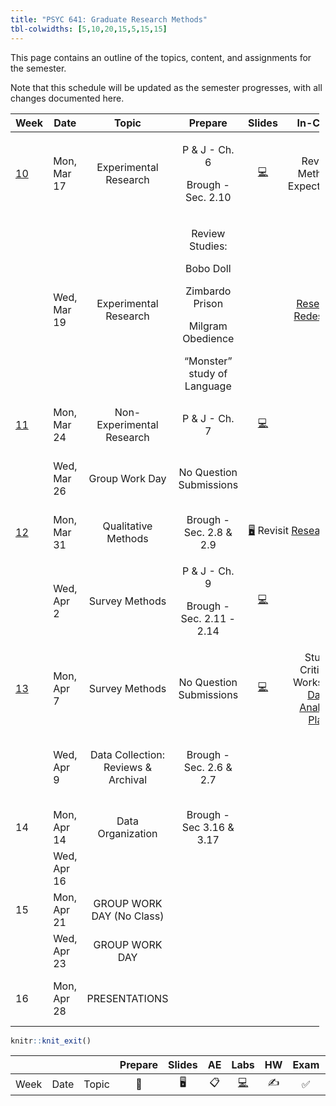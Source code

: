 ```yaml
---
title: "PSYC 641: Graduate Research Methods"
tbl-colwidths: [5,10,20,15,5,15,15]
---
```


This page contains an outline of the topics, content, and assignments for the semester.

Note that this schedule will be updated as the semester progresses, with all changes documented here.

::: column-screen-inset-right
+---------------------------+-------------+-------------------------------------+-----------------------------+-------------------------------------------------------------------------------------------------+----------------------------------------------------------------+---------------------------------------+
| Week                      | Date        | Topic                               | Prepare                     | Slides                                                                                          | In-Class                                                       | Due                                   |
+===========================+=============+:===================================:+:===========================:+:===============================================================================================:+:==============================================================:+:=====================================:+
| [10](/weeks/week-10.html) | Mon, Mar 17 | Experimental Research               | P & J - Ch. 6               | [💻](https://dharaden.github.io/psyc641-s25/slides/lec-10.html#/title-slide)                    | Review Methods Expectations                                    |                                       |
|                           |             |                                     |                             |                                                                                                 |                                                                |                                       |
|                           |             |                                     | Brough - Sec. 2.10          |                                                                                                 |                                                                |                                       |
+---------------------------+-------------+-------------------------------------+-----------------------------+-------------------------------------------------------------------------------------------------+----------------------------------------------------------------+---------------------------------------+
|                           | Wed, Mar 19 | Experimental Research               | Review Studies:             |                                                                                                 | [Research Redesigns](/slides/research_deep_dive_activity.html) |                                       |
|                           |             |                                     |                             |                                                                                                 |                                                                |                                       |
|                           |             |                                     | Bobo Doll                   |                                                                                                 |                                                                |                                       |
|                           |             |                                     |                             |                                                                                                 |                                                                |                                       |
|                           |             |                                     | Zimbardo Prison             |                                                                                                 |                                                                |                                       |
|                           |             |                                     |                             |                                                                                                 |                                                                |                                       |
|                           |             |                                     | Milgram Obedience           |                                                                                                 |                                                                |                                       |
|                           |             |                                     |                             |                                                                                                 |                                                                |                                       |
|                           |             |                                     | "Monster" study of Language |                                                                                                 |                                                                |                                       |
+---------------------------+-------------+-------------------------------------+-----------------------------+-------------------------------------------------------------------------------------------------+----------------------------------------------------------------+---------------------------------------+
| [11](/weeks/week-11.html) | Mon, Mar 24 | Non-Experimental Research           | P & J - Ch. 7               | [💻](https://dharaden.github.io/psyc641-s25/slides/lec-11.html#/title-slide)                    |                                                                |                                       |
+---------------------------+-------------+-------------------------------------+-----------------------------+-------------------------------------------------------------------------------------------------+----------------------------------------------------------------+---------------------------------------+
|                           | Wed, Mar 26 | Group Work Day                      | No Question Submissions     |                                                                                                 |                                                                | Methods Section Draft Sun, Mar 30     |
+---------------------------+-------------+-------------------------------------+-----------------------------+-------------------------------------------------------------------------------------------------+----------------------------------------------------------------+---------------------------------------+
| [12](/weeks/week-12.html) | Mon, Mar 31 | Qualitative Methods                 | Brough - Sec. 2.8 & 2.9     | [🖥️](/slides/lec-12.html) Revisit [Research Redesign](/slides/research_deep_dive_activity.html) |                                                                |                                       |
+---------------------------+-------------+-------------------------------------+-----------------------------+-------------------------------------------------------------------------------------------------+----------------------------------------------------------------+---------------------------------------+
|                           | Wed, Apr 2  | Survey Methods                      | P & J - Ch. 9               | [💻](/slides/lec-12-2.html)                                                                     |                                                                | Peer Review Sun, Apr 6                |
|                           |             |                                     |                             |                                                                                                 |                                                                |                                       |
|                           |             |                                     | Brough - Sec. 2.11 - 2.14   |                                                                                                 |                                                                |                                       |
+---------------------------+-------------+-------------------------------------+-----------------------------+-------------------------------------------------------------------------------------------------+----------------------------------------------------------------+---------------------------------------+
| [13](/weeks/week-13.html) | Mon, Apr 7  | Survey Methods                      | No Question Submissions     | [💻](/slides/lec-13.html)                                                                       | Study Critique Worksheet [Data Analytic Plan](/slides)         |                                       |
+---------------------------+-------------+-------------------------------------+-----------------------------+-------------------------------------------------------------------------------------------------+----------------------------------------------------------------+---------------------------------------+
|                           | Wed, Apr 9  | Data Collection: Reviews & Archival | Brough - Sec. 2.6 & 2.7     |                                                                                                 |                                                                | Data Analytic Draft Due Sun, April 13 |
+---------------------------+-------------+-------------------------------------+-----------------------------+-------------------------------------------------------------------------------------------------+----------------------------------------------------------------+---------------------------------------+
| 14                        | Mon, Apr 14 | Data Organization                   | Brough - Sec 3.16 & 3.17    |                                                                                                 |                                                                |                                       |
+---------------------------+-------------+-------------------------------------+-----------------------------+-------------------------------------------------------------------------------------------------+----------------------------------------------------------------+---------------------------------------+
|                           | Wed, Apr 16 |                                     |                             |                                                                                                 |                                                                |                                       |
+---------------------------+-------------+-------------------------------------+-----------------------------+-------------------------------------------------------------------------------------------------+----------------------------------------------------------------+---------------------------------------+
| 15                        | Mon, Apr 21 | GROUP WORK DAY (No Class)           |                             |                                                                                                 |                                                                |                                       |
+---------------------------+-------------+-------------------------------------+-----------------------------+-------------------------------------------------------------------------------------------------+----------------------------------------------------------------+---------------------------------------+
|                           | Wed, Apr 23 | GROUP WORK DAY                      |                             |                                                                                                 |                                                                |                                       |
+---------------------------+-------------+-------------------------------------+-----------------------------+-------------------------------------------------------------------------------------------------+----------------------------------------------------------------+---------------------------------------+
| 16                        | Mon, Apr 28 | PRESENTATIONS                       |                             |                                                                                                 |                                                                | Final Report Mon, Apr 28              |
+---------------------------+-------------+-------------------------------------+-----------------------------+-------------------------------------------------------------------------------------------------+----------------------------------------------------------------+---------------------------------------+
:::

```r
knitr::knit_exit()
```

|      |      |       | Prepare | Slides | AE  |  Labs  | HW  | Exam | Project |
|------|------|-------|:-------:|:------:|:---:|:------:|:---:|:----:|:-------:|
| Week | Date | Topic |   📖    |   🖥️   | 📋  | [💻]() | ✍️  |  ✅  |   📂    |
